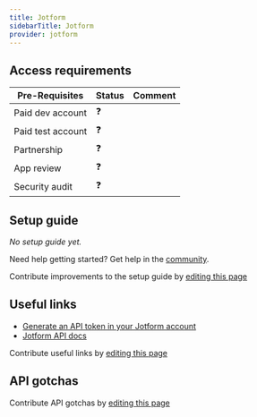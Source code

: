```yaml
---
title: Jotform
sidebarTitle: Jotform
provider: jotform
---
```




<Overview />
<PreBuiltTooling provider={providers[pageMetadata.provider]} />
<PreBuiltUseCases />

## Access requirements
| Pre-Requisites | Status | Comment|
| - | - | - |
| Paid dev account | ❓ |  |
| Paid test account | ❓ |  |
| Partnership | ❓ | |
| App review | ❓ |  |
| Security audit | ❓ | |



## Setup guide

_No setup guide yet._

<Tip>Need help getting started? Get help in the [community](https://nango.dev/slack).</Tip>

<Note>Contribute improvements to the setup guide by [editing this page](https://github.com/nangohq/nango/tree/master/docs-v2/integrations/all/jotform.mdx)</Note>


## Useful links

-   [Generate an API token in your Jotform account](https://www.jotform.com/myaccount/api)
-   [Jotform API docs](https://api.jotform.com/docs/#overview)

<Note>Contribute useful links by [editing this page](https://github.com/nangohq/nango/tree/master/docs-v2/integrations/all/jotform.mdx)</Note>

## API gotchas

<Note>Contribute API gotchas by [editing this page](https://github.com/nangohq/nango/tree/master/docs-v2/integrations/all/jotform.mdx)</Note>
